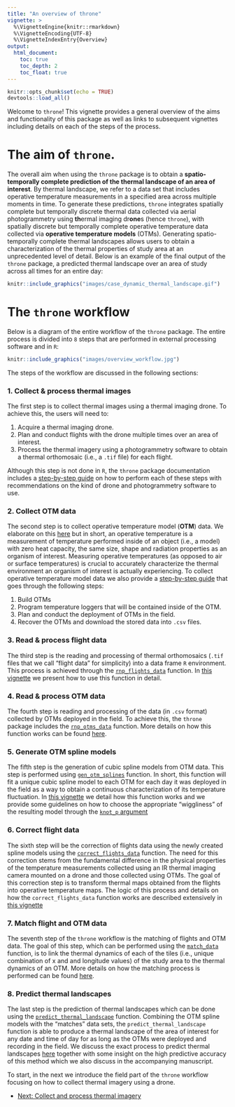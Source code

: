 ```yaml
---
title: "An overview of throne"
vignette: >
  %\VignetteEngine{knitr::rmarkdown}
  %\VignetteEncoding{UTF-8}
  %\VignetteIndexEntry{Overview}
output:
  html_document:
    toc: true
    toc_depth: 2
    toc_float: true
---
```

```r
knitr::opts_chunk$set(echo = TRUE)
devtools::load_all()
```

Welcome to `throne`! This vignette provides a general overview of the aims and functionality of this package as well as links to subsequent vignettes including details on each of the steps of the process. 

# The aim of `throne`. 

The overall aim when using the `throne` package is to obtain a **spatio-temporally complete prediction of the thermal landscape of an area of interest**. By thermal landscape, we refer to a data set that includes operative temperature measurements in a specified area across multiple moments in time. To generate these predictions, `throne`  integrates spatially complete but temporally discrete thermal data collected via aerial photogrammetry using **th**ermal imaging dr**one**s (hence `throne`), with spatially discrete but temporally complete operative temperature data collected via **operative temperature models** (OTMs). Generating spatio-temporally complete thermal landscapes allows users to obtain a characterization of the thermal properties of study area at an unprecedented level of detail. Below is an example of the final output of the `throne` package, a predicted thermal landscape over an area of study across all times for an entire day: 

```r
knitr::include_graphics("images/case_dynamic_thermal_landscape.gif")
```

# The `throne` workflow

Below is a diagram of the entire workflow of the `throne` package. The entire process is divided into `8` steps that are performed in external processing software and in `R`: 

```r
knitr::include_graphics("images/overview_workflow.jpg")
```

The steps of the workflow are discussed in the following sections:

### **1. Collect & process thermal images**

The first step is to collect thermal images using a thermal imaging drone. To achieve this, the users will need to:

1. Acquire a thermal imaging drone. 
2. Plan and conduct flights with the drone multiple times over an area of interest. 
3. Process the thermal imagery using a photogrammetry software to obtain a thermal orthomosaic (i.e., a `.tif` file) for each flight. 

Although this step is not done in `R`, the `throne` package documentation includes a [step-by-step guide](https://ggcostoya.github.io/throne/articles/collect_n_process_thermal_images.html) on how to perform each of these steps with recommendations on the kind of drone and photogrammetry software to use. 

### **2. Collect OTM data**

The second step is to collect operative temperature model (**OTM**) data. We elaborate on this [here](https://ggcostoya.github.io/throne/articles/collect_otm_data.html#building-otms) but in short, an operative temperature is a measurement of temperature performed inside of an object (i.e., a model) with zero heat capacity, the same size, shape and radiation properties as an organism of interest. Measuring operative temperatures (as opposed to air or surface temperatures) is crucial to accurately characterize the thermal environment  an organism of interest is actually experiencing. To collect operative temperature model data we also provide a [step-by-step guide](https://ggcostoya.github.io/throne/articles/collect_otm_data.html) that goes through the following steps: 

1. Build OTMs
2. Program temperature loggers that will be contained inside of the OTM.
3. Plan and conduct the deployment of OTMs in the field. 
4. Recover the OTMs and download the stored data into `.csv` files. 

### **3. Read & process flight data**

The third step is the reading and processing of thermal orthomosaics (`.tif` files that we call "flight data" for simplicity) into a data frame `R` environment. This process is achieved through the [`rnp_flights_data`](https://ggcostoya.github.io/throne/reference/rnp_flights_data.html) function. In [this vignette](https://ggcostoya.github.io/throne/articles/rnp_flights_data.html) we present how to use this function in detail. 

### **4. Read & process OTM data**

The fourth step is  reading and processing of the data (in `.csv` format) collected by OTMs deployed in the field. To achieve this, the `throne` package includes the [`rnp_otms_data`](https://ggcostoya.github.io/throne/reference/rnp_otms_data.html) function. More details on how this function works can be found [here](https://ggcostoya.github.io/throne/articles/rnp_otms_data_gen_otm_splines.html#how-the-rnp_otms_data-function-works).

### **5. Generate OTM spline models**

The fifth step is the generation of cubic spline models from OTM data. This step is performed using [`gen_otm_splines`](https://ggcostoya.github.io/throne/reference/gen_otm_splines.html) function. In short, this function will fit a unique cubic spline model to each OTM for each day it was deployed in the field as a way to obtain a continuous characterization of its temperature fluctuation. In [this vignette](https://ggcostoya.github.io/throne/articles/rnp_otms_data_gen_otm_splines.html#how-the-rnp_otms_data-function-works) we detail how this function works and we provide some guidelines on how to choose the appropriate "wiggliness" of the resulting model through the [`knot_p` argument](https://ggcostoya.github.io/throne/articles/rnp_otms_data_gen_otm_splines.html#choosing-the-appropriate-knot_p-value-)

### **6. Correct flight data**

The sixth step will be the correction of flights data using the newly created spline models using the [`correct_flights_data`](https://ggcostoya.github.io/throne/reference/correct_flights_data.html) function. The need for this correction stems from the fundamental difference in the physical properties of the temperature measurements collected using an IR thermal imaging camera mounted on a drone and those collected using OTMs. The goal of this correction step is to transform thermal maps obtained from the flights into operative temperature maps. The logic of this process and details on how the `correct_flights_data` function works are described extensively in [this vignette](https://ggcostoya.github.io/throne/articles/correct_flights_data.html#overview)

### **7. Match flight and OTM data**

The seventh step of the `throne` workflow is the matching of flights and OTM data. The goal of this step, which can be performed using the [`match_data`](https://ggcostoya.github.io/throne/reference/match_data.html) function, is to link the thermal dynamics of each of the tiles (i.e., unique combination of x and and longitude values) of the study area to the thermal dynamics of an OTM. More details on how the matching process is performed can be found [here](https://ggcostoya.github.io/throne/articles/predict_thermal_landscapes.html#the-match_data-function). 

### **8. Predict thermal landscapes**

The last step is the prediction of thermal landscapes which can be done using the [`predict_thermal_landscape`](https://ggcostoya.github.io/throne/reference/predict_thermal_landscapes.html) function. Combining the OTM spline models with the "matches" data sets, the `predict_thermal_landscape` function is able to produce a thermal landscape of the area of interest for any date and time of day for as long as the OTMs were deployed and recording in the field. We discuss the exact process to predict thermal landscapes [here](https://ggcostoya.github.io/throne/articles/predicting_thermal_landscapes.html#predicting-thermal-landscapes) together with some insight on the high predictive accuracy of this method which we also discuss in the accompanying manuscript. 

To start, in the next we introduce the field part of the `throne` workflow focusing on how to collect thermal imagery using a drone. 

<nav aria-label="Page navigation">
 <ul class="pagination justify-content-end">
  <li class="page-item"><a class="page-link" href="collect_n_process_thermal_images.html">Next: Collect and process thermal imagery </a></li>
 </ul>
</nav>
